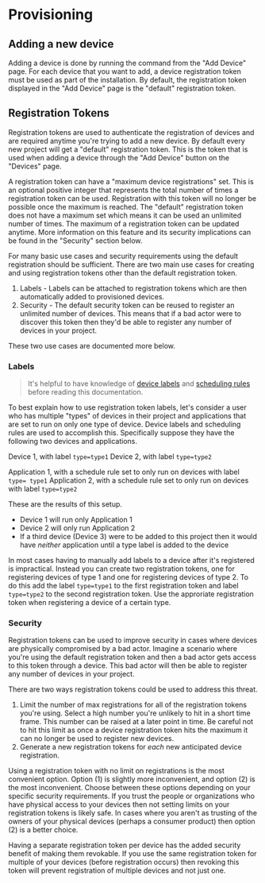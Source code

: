 
<Docs title="Provisioning">

# Provisioning

## Adding a new device

Adding a device is done by running the command from the "Add Device" page. For each device that you want to add, a device registration token must be used as part of the installation. By default, the registration token displayed in the "Add Device" page is the "default" registration token.

## Registration Tokens

Registration tokens are used to authenticate the registration of devices and are required anytime you're trying to add a new device. By default every new project will get a "default" registration token. This is the token that is used when adding a device through the "Add Device" button on the "Devices" page.

A registration token can have a "maximum device registrations" set. This is an optional positive integer that represents the total number of times a registration token can be used. Registration with this token will no longer be possible once the maximum is reached. The "default" registration token does not have a maximum set which means it can be used an unlimited number of times. The maximum of a registration token can be updated anytime. More information on this feature and its security implications can be found in the "Security" section below.

For many basic use cases and security requirements using the default registration should be sufficient. There are two main use cases for creating and using registration tokens other than the default registration token.

1. Labels - Labels can be attached to registration tokens which are then automatically added to provisioned devices.
2. Security - The default security token can be reused to register an unlimited number of devices. This means that if a bad actor were to discover this token then they'd be able to register any number of devices in your project.

These two use cases are documented more below.

### Labels

> It's helpful to have knowledge of [device labels](/docs/managing/device-labels) and [scheduling rules](/docs/deploying/scheduling) before reading this documentation.

To best explain how to use registration token labels, let's consider a user who has multiple "types" of devices in their project and applications that are set to run on only one type of device. Device labels and scheduling rules are used to accomplish this. Specifically suppose they have the following two devices and applications.

Device 1, with label `type=type1`
Device 2, with label `type=type2`

Application 1, with a schedule rule set to only run on devices with label `type= type1`
Application 2, with a schedule rule set to only run on devices with label `type=type2`

These are the results of this setup.

 - Device 1 will run only Application 1
 - Device 2 will only run Application 2
 - If a third device (Device 3) were to be added to this project then it would have _neither_ application until a type label is added to the device

In most cases having to manually add labels to a device after it's registered is impractical. Instead you can create two registration tokens, one for registering devices of type 1 and one for registering devices of type 2. To do this add the label `type=type1` to the first registration token and label `type=type2` to the second registration token. Use the approriate registration token when registering a device of a certain type.

### Security

Registration tokens can be used to improve security in cases where devices are physically compromised by a bad actor. Imagine a scenario where you're using the default registration token and then a bad actor gets access to this token through a device. This bad actor will then be able to register any number of devices in your project.

There are two ways registration tokens could be used to address this threat.

1. Limit the number of max registrations for all of the registration tokens you're using. Select a high number you're unlikely to hit in a short time frame. This number can be raised at a later point in time. Be careful not to hit this limit as once a device registration token hits the maximum it can no longer be used to register new devices.
2. Generate a new registration tokens for _each_ new anticipated device registration.

Using a registration token with no limit on registrations is the most convenient option. Option (1) is slightly more inconvenient, and option (2) is the most inconvenient. Choose between these options depending on your specific security requirements. If you trust the people or organizations who have physical access to your devices then not setting limits on your registration tokens is likely safe. In cases where you aren't as trusting of the owners of your physical devices (perhaps a consumer product) then option (2) is a better choice.

Having a separate registration token per device has the added security benefit of making them revokable. If you use the same registration token for multiple of your devices (before registration occurs) then revoking this token will prevent registration of multiple devices and not just one.

</Docs>
